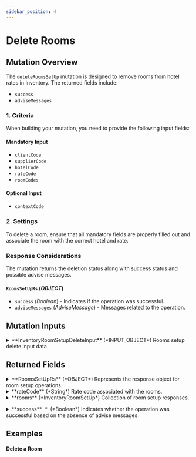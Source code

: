 ```yaml
---
sidebar_position: 4
---
```



# Delete Rooms

## Mutation Overview

The `deleteRoomsSetUp` mutation is designed to remove rooms from hotel rates in Inventory. The returned fields include:

* `success`
* `adviseMessages`

### 1. Criteria

When building your mutation, you need to provide the following input fields:

#### Mandatory Input
* `clientCode`
* `supplierCode`
* `hotelCode`
* `rateCode`
* `roomCodes`

#### Optional Input
* `contextCode`

### 2. Settings

To delete a room, ensure that all mandatory fields are properly filled out and associate the room with the correct hotel and rate.

### Response Considerations

The mutation returns the deletion status along with success status and possible advise messages.

#### `RoomsSetUpRs` (*OBJECT*)
* `success` (*Boolean*) - Indicates if the operation was successful.
* `adviseMessages` (*AdviseMessage*) - Messages related to the operation.


## Mutation Inputs


<details>
  <summary>
  **InventoryRoomSetupDeleteInput** (*INPUT_OBJECT*)  
  Rooms setup delete input data  
  </summary>
  
  <details style={{ pointerEvents: "none" }}>
    <summary>
    **clientCode**&nbsp;<span class="required"> *</span>&nbsp; (*String*)  
    Client code.  
    </summary>
  </details>

  <details style={{ pointerEvents: "none" }}>
    <summary>
    **supplierCode**&nbsp;<span class="required"> *</span>&nbsp; (*String*)  
    Travelgate Supplier/Channel code.  
    </summary>
  </details>

  <details style={{ pointerEvents: "none" }}>
    <summary>
    **roomCodes**&nbsp;<span class="required"> *</span>&nbsp; (*String*)  
    Rooms codes to delete.  
    </summary>
  </details>

  <details style={{ pointerEvents: "none" }}>
    <summary>
    **rateCode**&nbsp;<span class="required"> *</span>&nbsp; (*String*)  
    Rate Code .  
    </summary>
  </details>

  <details style={{ pointerEvents: "none" }}>
    <summary>
    **hotelCode**&nbsp;<span class="required"> *</span>&nbsp; (*String*)  
    Code associated with the hotel.  
    </summary>
  </details>

  <details style={{ pointerEvents: "none" }}>
    <summary>
    **contextCode** (*String*)  
    Context code.  
    </summary>
  </details>
  
</details>



## Returned Fields


<details>
  <summary>
  **RoomsSetUpRs** (*OBJECT*)  
  Represents the response object for room setup operations.  
  </summary>
  
  
  <details>
    <summary>
    **adviseMessages** (*AdviseMessage*)  
    Collection of advise messages.  
    </summary>

    <details style={{ pointerEvents: "none" }}>
      <summary>
      **code**&nbsp;<span class="required"> *</span>&nbsp; (*ID*)  
      AM code: The following codes can be returned:  
      </summary>
    </details>

    <details style={{ pointerEvents: "none" }}>
      <summary>
      **type**&nbsp;<span class="required"> *</span>&nbsp; (*String*)  
      Error type: The following types are valid:[type]  
      </summary>
    </details>

    <details style={{ pointerEvents: "none" }}>
      <summary>
      **description**&nbsp;<span class="required"> *</span>&nbsp; (*String*)  
      Error description  
      </summary>
    </details>

    <details style={{ pointerEvents: "none" }}>
      <summary>
      **level**&nbsp;<span class="required"> *</span>&nbsp; (*Enum of AdviseMessageLevel*)  
      Indicates the level of importance of the message.
Possible values: ERROR, WARN, INFO.  
      Possible values:  
      `WARN`  
      `ERROR`  
      `INFO`  
      </summary>
    </details>

    <details>
      <summary>
      **external** (*ExternalMessage*)  
      Specify the external message.  
      </summary>

      <details style={{ pointerEvents: "none" }}>
        <summary>
        **code** (*String*)  
        External code.  
        </summary>
      </details>

      <details style={{ pointerEvents: "none" }}>
        <summary>
        **message**&nbsp;<span class="required"> *</span>&nbsp; (*String*)  
        External message.  
        </summary>
      </details>
    </details>

    <details style={{ pointerEvents: "none" }}>
      <summary>
      **correlationID**&nbsp;<span class="required"> *</span>&nbsp; (*ID*)  
      Identifier to investigate the cause of the error.  
      </summary>
    </details>
  </details>

  <details style={{ pointerEvents: "none" }}>
    <summary>
    **rateCode** (*String*)  
    Rate code associated with the rooms.  
    </summary>
  </details>

  <details>
    <summary>
    **rooms** (*InventoryRoomSetUp*)  
    Collection of room setup responses.  
    </summary>

    <details style={{ pointerEvents: "none" }}>
      <summary>
      **code** (*String*)  
      Code associated with the room.  
      </summary>
    </details>

    <details>
      <summary>
      **master** (*InventoryMasterRoom*)  
      Master of the room.  
      </summary>

      <details style={{ pointerEvents: "none" }}>
        <summary>
        **id**&nbsp;<span class="required"> *</span>&nbsp; (*Int*)  
        Id associated with the room master.  
        </summary>
      </details>

      <details style={{ pointerEvents: "none" }}>
        <summary>
        **code** (*String*)  
        Code associated with the room.  
        </summary>
      </details>

      <details style={{ pointerEvents: "none" }}>
        <summary>
        **name** (*String*)  
        Name associated with the room.  
        </summary>
      </details>
    </details>

    <details style={{ pointerEvents: "none" }}>
      <summary>
      **active**&nbsp;<span class="required"> *</span>&nbsp; (*Boolean*)  
      Indicates whether the room is active.  
      </summary>
    </details>

    <details style={{ pointerEvents: "none" }}>
      <summary>
      **externalCode** (*String*)  
      External code associated with the room.  
      </summary>
    </details>

    <details style={{ pointerEvents: "none" }}>
      <summary>
      **standard**&nbsp;<span class="required"> *</span>&nbsp; (*Int*)  
      Standard of the room. Typically the number of guests.  
      </summary>
    </details>

    <details>
      <summary>
      **uses**&nbsp;<span class="required"> *</span>&nbsp; (*InventoryRoomUse*)  
      List of uses associated with the room.  
      </summary>

      <details style={{ pointerEvents: "none" }}>
        <summary>
        **numberOfGuests**&nbsp;<span class="required"> *</span>&nbsp; (*Int*)  
        Gets or sets the number of guests allowed in the room.  
        </summary>
      </details>

      <details style={{ pointerEvents: "none" }}>
        <summary>
        **minAge**&nbsp;<span class="required"> *</span>&nbsp; (*Int*)  
        Gets or sets the minimum age allowed for guests in the room.  
        </summary>
      </details>

      <details style={{ pointerEvents: "none" }}>
        <summary>
        **maxAge**&nbsp;<span class="required"> *</span>&nbsp; (*Int*)  
        Gets or sets the maximum age allowed for guests in the room.  
        </summary>
      </details>

      <details style={{ pointerEvents: "none" }}>
        <summary>
        **paxType**&nbsp;<span class="required"> *</span>&nbsp; (*Enum of InventoryPaxType*)  
        Gets or sets the type of guests allowed in the room.
PaxType  
        Possible values:  
        `INFANT`  
        `CHILD`  
        `ADULT`  
        </summary>
      </details>
    </details>
  </details>

  <details style={{ pointerEvents: "none" }}>
    <summary>
    **success**&nbsp;<span class="required"> *</span>&nbsp; (*Boolean*)  
    Indicates whether the operation was successful based on the absence of advise messages.  
    </summary>
  </details>
</details>



## Examples

#### Delete a Room

<GraphqlSample query={deleteRoomsSetUpMutation} variables={deleteRoomsSetUpVariables} />